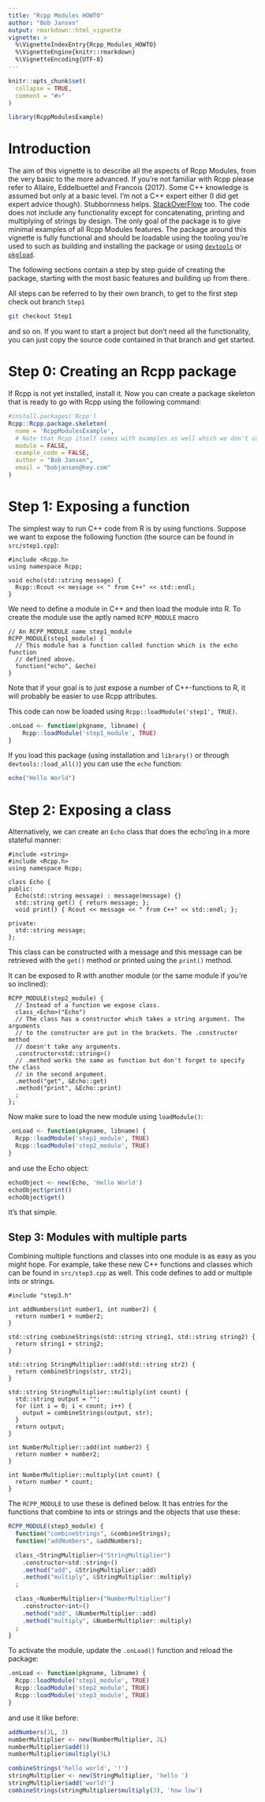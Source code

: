 ```yaml
---
title: "Rcpp Modules HOWTO"
author: "Bob Jansen"
output: rmarkdown::html_vignette
vignette: >
  %\VignetteIndexEntry{Rcpp_Modules_HOWTO}
  %\VignetteEngine{knitr::rmarkdown}
  %\VignetteEncoding{UTF-8}
---
```


```r
knitr::opts_chunk$set(
  collapse = TRUE,
  comment = "#>"
)
```

```r
library(RcppModulesExample)
```

# Introduction

The aim of this vignette is to describe all the aspects of Rcpp Modules, from
the very basic to the more advanced. If you're not familiar with Rcpp please
refer to Allaire, Eddelbuettel and Francois (2017). Some C++ knowledge is
assumed but only at a basic level. I'm not a C++ expert either (I did get
expert advice though). Stubbornness helps.
[StackOverFlow](https://stackoverflow.com/questions/tagged/rcpp) too. The code
does not include any functionality except for concatenating, printing and
multiplying of strings by design. The only goal of the package is to give
minimal examples of all Rcpp Modules features. The package around this vignette
is fully functional and should be loadable using the tooling you're used to
such as building and installing the package or using
[`devtools`](https://cran.r-project.org/web/packages/devtools/) or
[`pkgload`](https://cran.r-project.org/web/packages/pkgload/).

The following sections contain a step by step guide of creating the package,
starting with the most basic features and building up from there.

All steps can be referred to by their own branch, to get to the first step
check out branch `Step1`
```bash
git checkout Step1
```
and so on. If you want to start a project but don't need all the functionality,
you can just copy the source code contained in that branch and get started.

# Step 0: Creating an Rcpp package

If Rcpp is not yet installed, install it. Now you can create a package skeleton
that is ready to go with Rcpp using the following command:

```r
#install.packages('Rcpp')
Rcpp::Rcpp.package.skeleton(
  name = 'RcppModulesExample',
  # Note that Rcpp itself comes with examples as well which we don't use.
  module = FALSE,
  example_code = FALSE,
  author = "Bob Jansen",
  email = "bobjansen@hey.com"
)
```

# Step 1: Exposing a function

The simplest way to run C++ code from R is by using functions. Suppose we want
to expose the following function (the source can be found in `src/step1.cpp`):

```Rcpp
#include <Rcpp.h>
using namespace Rcpp;

void echo(std::string message) {
  Rcpp::Rcout << message << " from C++" << std::endl;
}
```
We need to define a module in C++ and then load the module into R. To create
the module use the aptly named `RCPP_MODULE` macro
```Rcpp
// An RCPP_MODULE name step1_module
RCPP_MODULE(step1_module) {
  // This module has a function called function which is the echo function
  // defined above.
  function("echo", &echo)
}
```

Note that if your goal is to just expose a number of C++-functions to R, it
will probably be easier to use Rcpp attributes.

This code can now be loaded using `Rcpp::loadModule('step1', TRUE)`.
```r
.onLoad <- function(pkgname, libname) {
    Rcpp::loadModule('step1_module', TRUE)
}
```
If you load this package (using installation and `library()` or through
`devtools::load_all()`) you can use the `echo` function:
```r
echo("Hello World")
```

# Step 2: Exposing a class

Alternatively, we can create an `Echo` class that does the echo'ing in a more
stateful manner:
```Rcpp
#include <string>
#include <Rcpp.h>
using namespace Rcpp;

class Echo {
public:
  Echo(std::string message) : message(message) {}
  std::string get() { return message; };
  void print() { Rcout << message << " from C++" << std::endl; };

private:
  std::string message;
};
```
This class can be constructed with a message and this message can be retrieved
with the `get()` method or printed using the `print()` method.

It can be exposed to R with another module (or the same module if you're so
inclined):
```Rcpp
RCPP_MODULE(step2_module) {
  // Instead of a function we expose class.
  class_<Echo>("Echo")
  // The class has a constructor which takes a string argument. The arguments
  // to the constructor are put in the brackets. The .constructor method
  // doesn't take any arguments.
  .constructor<std::string>()
  // .method works the same as function but don't forget to specify the class
  // in the second argument.
  .method("get", &Echo::get)
  .method("print", &Echo::print)
  ;
};
```

Now make sure to load the new module using `loadModule()`:
```r
.onLoad <- function(pkgname, libname) {
  Rcpp::loadModule('step1_module', TRUE)
  Rcpp::loadModule('step2_module', TRUE)
}
```
and use the Echo object:
```r
echoObject <- new(Echo, 'Hello World')
echoObject$print()
echoObject$get()
```
It's that simple.

## Step 3: Modules with multiple parts

Combining multiple functions and classes into one module is as easy as you might
hope. For example, take these new C++ functions and classes which can be found
in `src/step3.cpp` as well. This code defines to add or multiple ints or
strings.

```Rcpp
#include "step3.h"

int addNumbers(int number1, int number2) {
  return number1 + number2;
}

std::string combineStrings(std::string string1, std::string string2) {
  return string1 + string2;
}

std::string StringMultiplier::add(std::string str2) {
  return combineStrings(str, str2);
}

std::string StringMultiplier::multiply(int count) {
  std::string output = "";
  for (int i = 0; i < count; i++) {
    output = combineStrings(output, str);
  }
  return output;
}

int NumberMultiplier::add(int number2) {
  return number + number2;
}

int NumberMultiplier::multiply(int count) {
  return number * count;
}
```

The `RCPP_MODULE` to use these is defined below. It has entries for the
functions that combine to ints or strings and the objects that use these:

```r
RCPP_MODULE(step3_module) {
  function("combineStrings", &combineStrings);
  function("addNumbers", &addNumbers);

  class_<StringMultiplier>("StringMultiplier")
    .constructor<std::string>()
    .method("add", &StringMultiplier::add)
    .method("multiply", &StringMultiplier::multiply)
  ;

  class_<NumberMultiplier>("NumberMultiplier")
    .constructor<int>()
    .method("add", &NumberMultiplier::add)
    .method("multiply", &NumberMultiplier::multiply)
  ;
}
```

To activate the module, update the `.onLoad()` function and reload the package:

```r
.onLoad <- function(pkgname, libname) {
  Rcpp::loadModule('step1_module', TRUE)
  Rcpp::loadModule('step2_module', TRUE)
  Rcpp::loadModule('step3_module', TRUE)
}
```
and use it like before:
```r
addNumbers(2L, 3)
numberMultiplier <- new(NumberMultiplier, 2L)
numberMultiplier$add(5)
numberMultiplier$multiply(5L)

combineStrings('hello world', '!')
stringMultiplier <- new(StringMultiplier, 'hello ')
stringMultiplier$add('world!')
combineStrings(stringMultiplier$multiply(3), 'how low')
```
